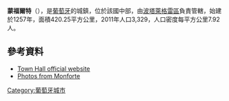 {{Coord|39|3|N|7|26|W|display=title}}

'''蒙福爾特'''（{{lang-pt|Monforte}}），是[[葡萄牙|葡萄牙]]的城鎮，位於該國中部，由[[波塔萊格雷區|波塔萊格雷區]]負責管轄，始建於1257年，面積420.25平方公里，2011年人口3,329，人口密度每平方公里7.92人。

==參考資料==
*[http://www.cm-monforte.pt Town Hall official website]
*[http://www.flickr.com/photos/vitor107/sets/72057594049357682/ Photos from Monforte]

{{Portugal-geo-stub}}
[[Category:葡萄牙城市|Category:葡萄牙城市]]